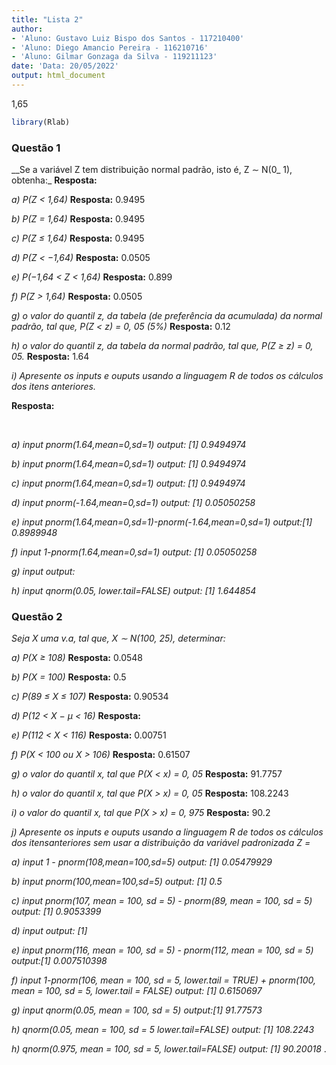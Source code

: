 ```yaml
---
title: "Lista 2"
author: 
- 'Aluno: Gustavo Luiz Bispo dos Santos - 117210400'
- 'Aluno: Diego Amancio Pereira - 116210716'
- 'Aluno: Gilmar Gonzaga da Silva - 119211123'
date: 'Data: 20/05/2022'
output: html_document
---
```

1,65
```r
library(Rlab)
```

### Questão 1
__Se a variável Z tem distribuição normal padrão, isto é, Z ∼ N(0_ 1), obtenha:_
**Resposta:** 


_a) P(Z < 1,64)_
**Resposta:** 0.9495

_b) P(Z = 1,64)_
**Resposta:** 0.9495

_c) P(Z ≤ 1,64)_
**Resposta:** 0.9495

_d) P(Z < −1,64)_
**Resposta:** 0.0505

_e) P(−1,64 < Z < 1,64)_
**Resposta:** 0.899

_f) P(Z > 1,64)_
**Resposta:** 0.0505

_g) o valor do quantil z, da tabela (de preferência da acumulada) da normal padrão, tal que, P(Z < z) = 0, 05 (5%)_
**Resposta:** 0.12

_h) o valor do quantil z, da tabela da normal padrão, tal que, P(Z ≥ z) = 0, 05._
**Resposta:** 1.64

_i) Apresente os inputs e ouputs usando a linguagem R de todos os cálculos dos itens anteriores._
<br />

**Resposta:**

<br />

_a) input pnorm(1.64,mean=0,sd=1) output: [1] 0.9494974_
<br />

_b) input pnorm(1.64,mean=0,sd=1) output: [1] 0.9494974_
<br />

_c) input pnorm(1.64,mean=0,sd=1) output: [1] 0.9494974_
<br />

_d) input pnorm(-1.64,mean=0,sd=1) output: [1] 0.05050258_
<br />

_e) input pnorm(1.64,mean=0,sd=1)-pnorm(-1.64,mean=0,sd=1) output:[1] 0.8989948_
<br />

_f) input 1-pnorm(1.64,mean=0,sd=1) output: [1] 0.05050258_
<br />

_g) input output:_
<br />

_h) input qnorm(0.05, lower.tail=FALSE) output: [1] 1.644854_

### Questão 2
_Seja X uma v.a, tal que, X ∼ N(100, 25), determinar:_

_a) P(X ≥ 108)_
**Resposta:** 0.0548

_b) P(X = 100)_
**Resposta:** 0.5

_c) P(89 ≤ X ≤ 107)_
**Resposta:** 0.90534

_d) P(12 < X − µ < 16)_
**Resposta:** 

_e) P(112 < X < 116)_
**Resposta:** 0.00751

_f) P(X < 100 ou X > 106)_
**Resposta:**  0.61507

_g) o valor do quantil x, tal que P(X < x) = 0, 05_
**Resposta:** 91.7757

_h) o valor do quantil x, tal que P(X > x) = 0, 05_
**Resposta:** 108.2243

_i) o valor do quantil x, tal que P(X > x) = 0, 975_
**Resposta:** 90.2

_j) Apresente os inputs e ouputs usando a linguagem R de todos os cálculos dos itensanteriores sem usar a distribuição da variável padronizada Z =_
<br />

_a) input 1 - pnorm(108,mean=100,sd=5) output: [1] 0.05479929_
<br />

_b) input pnorm(100,mean=100,sd=5) output: [1] 0.5_
<br />

_c) input pnorm(107, mean = 100, sd = 5) - pnorm(89, mean = 100, sd = 5) output: [1] 0.9053399_
<br />

_d) input output: [1]_
<br />

_e) input pnorm(116, mean = 100, sd = 5) - pnorm(112, mean = 100, sd = 5) output:[1] 0.007510398_
<br />

_f) input 1-pnorm(106, mean = 100, sd = 5, lower.tail = TRUE) + pnorm(100, mean = 100, sd = 5, lower.tail = FALSE) output: [1] 0.6150697_
<br />

_g) input qnorm(0.05, mean = 100, sd = 5) output:[1] 91.77573_
<br />

_h) qnorm(0.05, mean = 100, sd = 5 lower.tail=FALSE) output: [1] 108.2243_
<br />

_h) qnorm(0.975, mean = 100, sd = 5, lower.tail=FALSE) output: [1] 90.20018_
.

